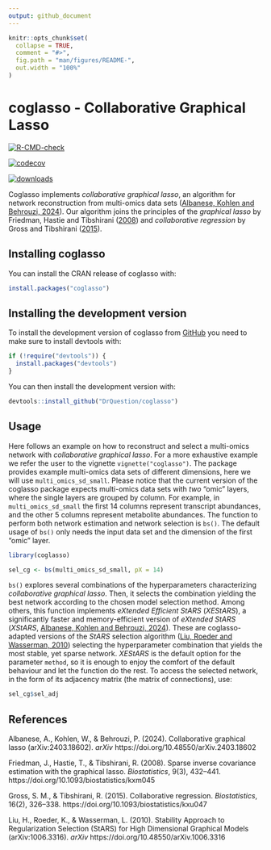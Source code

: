 ```yaml
---
output: github_document
---
```


<!-- README.md is generated from README.Rmd. Please edit that file -->

```r
knitr::opts_chunk$set(
  collapse = TRUE,
  comment = "#>",
  fig.path = "man/figures/README-",
  out.width = "100%"
)
```

# coglasso - Collaborative Graphical Lasso

<!-- badges: start -->
[![R-CMD-check](https://github.com/DrQuestion/coglasso/actions/workflows/R-CMD-check.yaml/badge.svg)](https://github.com/DrQuestion/coglasso/actions/workflows/R-CMD-check.yaml)

[![codecov](https://codecov.io/gh/DrQuestion/coglasso/graph/badge.svg?token=Q370RQ1CAD)](https://app.codecov.io/gh/DrQuestion/coglasso)

[![downloads](https://cranlogs.r-pkg.org/badges/coglasso)](https://cran.r-project.org/package=coglasso)
<!-- badges: end -->

Coglasso implements *collaborative graphical lasso*, an algorithm for network reconstruction from multi-omics data sets ([Albanese, Kohlen and Behrouzi, 2024](#references)). Our algorithm joins the principles of the *graphical lasso* by Friedman, Hastie and Tibshirani ([2008](#references)) and *collaborative regression* by Gross and Tibshirani ([2015](#references)).

## Installing coglasso

You can install the CRAN release of coglasso with:

``` r
install.packages("coglasso")
```

## Installing the development version

To install the development version of coglasso from [GitHub](https://github.com/) you need to make sure to install devtools with:

```r
if (!require("devtools")) {
  install.packages("devtools")
}
```

You can then install the development version with:

``` r
devtools::install_github("DrQuestion/coglasso")
```

## Usage

Here follows an example on how to reconstruct and select a multi-omics network with *collaborative graphical lasso*. For a more exhaustive example we refer the user to the vignette `vignette("coglasso")`. The package provides example multi-omics data sets of different dimensions, here we will use `multi_omics_sd_small`. Please notice that the current version of the coglasso package expects multi-omics data sets with *two* "omic" layers, where the single layers are grouped by column. For example, in `multi_omics_sd_small` the first 14 columns represent transcript abundances, and the other 5 columns represent metabolite abundances. The function to perform both network estimation and network selection is `bs()`. The default usage of `bs()` only needs the input data set and the dimension of the first "omic" layer.

```r
library(coglasso)

sel_cg <- bs(multi_omics_sd_small, pX = 14)
```

`bs()` explores several combinations of the hyperparameters characterizing *collaborative graphical lasso*. Then, it selects the combination yielding the best network according to the chosen model selection method. Among others, this function implements *eXtended Efficient StARS* (*XEStARS*), a significantly faster and memory-efficient version of *eXtended StARS* (*XStARS*, [Albanese, Kohlen and Behrouzi, 2024](#ref)). These are coglasso-adapted versions of the *StARS* selection algorithm ([Liu, Roeder and Wasserman, 2010](#references)) selecting the hyperparameter combination that yields the most stable, yet sparse network. *XEStARS* is the default option for the parameter `method`, so it is enough to enjoy the comfort of the default behaviour and let the function do the rest. To access the selected network, in the form of its adjacency matrix (the matrix of connections), use:

```r
sel_cg$sel_adj
```


## References

  Albanese, A., Kohlen, W., & Behrouzi, P. (2024). Collaborative graphical lasso (arXiv:2403.18602). *arXiv* https://doi.org/10.48550/arXiv.2403.18602
  
  Friedman, J., Hastie, T., & Tibshirani, R. (2008). Sparse inverse covariance estimation with the graphical lasso. *Biostatistics*, 9(3), 432–441. https://doi.org/10.1093/biostatistics/kxm045
  
  Gross, S. M., & Tibshirani, R. (2015). Collaborative regression. *Biostatistics*, 16(2), 326–338. https://doi.org/10.1093/biostatistics/kxu047
  
  Liu, H., Roeder, K., & Wasserman, L. (2010). Stability Approach to Regularization Selection (StARS) for High Dimensional Graphical Models (arXiv:1006.3316). *arXiv* https://doi.org/10.48550/arXiv.1006.3316
